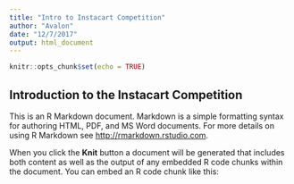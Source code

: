 ```yaml
---
title: "Intro to Instacart Competition"
author: "Avalon"
date: "12/7/2017"
output: html_document
---
```


```r
knitr::opts_chunk$set(echo = TRUE)
```

## Introduction to the Instacart Competition

This is an R Markdown document. Markdown is a simple formatting syntax for authoring HTML, PDF, and MS Word documents. For more details on using R Markdown see <http://rmarkdown.rstudio.com>.

When you click the **Knit** button a document will be generated that includes both content as well as the output of any embedded R code chunks within the document. You can embed an R code chunk like this:


